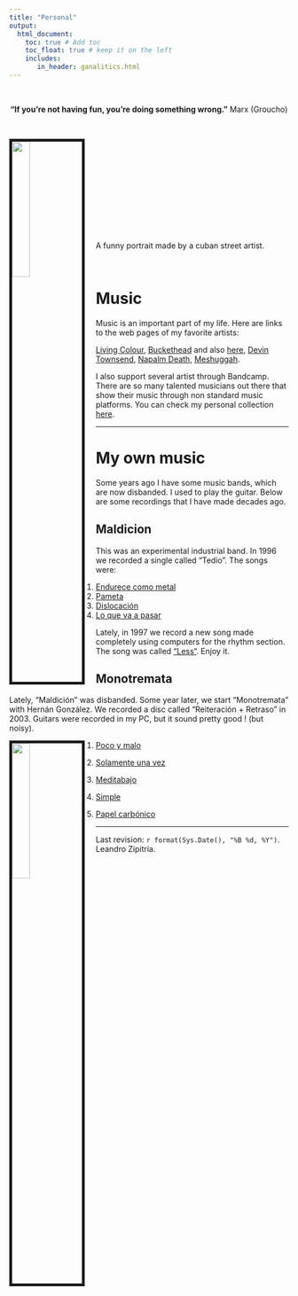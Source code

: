 ```yaml
---
title: "Personal"
output:
  html_document:
    toc: true # Add toc
    toc_float: true # keep it on the left
    includes:
       in_header: ganalitics.html
---
```


\

<center> **"If you're not having fun, you're doing something wrong."** Marx (Groucho) </center>

\

<link rel="stylesheet" href="styles.css" type="text/css">

<img src="Imagenes/Dibujo_Cuba_lowres_sinb.jpg" style="width:25%; border:5px solid; margin-right: 20px" align="left">

\
\
\
\
\
\
\
\
\
\

A funny portrait made by a cuban street artist.

\

# Music

Music is an important part of my life. Here are links to the web pages of my favorite artists:

[Living Colour](http://www.livingcolour.com/), [Buckethead](https://buckethead.bandcamp.com/) and also [here](https://www.bucketheadpikes.com/), [Devin Townsend](http://www.hevydevy.com/news/), [Napalm Death](http://napalmdeath.org/scum/), [Meshuggah](https://www.meshuggah.net/).

I also support several artist through Bandcamp. There are so many talented musicians out there that show their music through non standard music platforms. You can check my personal collection [here](https://bandcamp.com/leandrozipitria).

----

# My own music

Some years ago I have some music bands, which are now disbanded. I used to play the guitar. Below are some recordings that I have made decades ago.

  

## Maldicion

This was an experimental industrial band. In 1996 we recorded a single called "Tedio". The songs were:

1. [Endurece como metal](files/music/01-maldicion-tedio-endurece-como-metal.ogg)
1. [Pameta](files/music/02-maldicion-tedio-palmeta.ogg)
1. [Dislocación](files/music/03-maldicion-tedio-dislocacion.ogg)
1. [Lo que va a pasar](files/music/04-maldicion-tedio-lo-que-va-a-pasar.ogg)

Lately, in 1997 we record a new song made completely using computers for the rhythm section. The song was called [“Less“](files/music/maldicion-less.ogg). Enjoy it.

  

## Monotremata

Lately, “Maldición” was disbanded. Some year later, we start “Monotremata” with Hernán González. We recorded a disc called “Reiteración + Retraso” in 2003. Guitars were recorded in my PC, but it sound pretty good ! (but noisy).


<img src="Imagenes/monotremata.jpg" style="width:25%; border:5px solid; margin-right: 20px" align="left">

1. [Poco y malo](files/music/01_monontremata_reiteracionretraso_poco-y-malo.mp3)

1. [Solamente una vez](files/music/02_monontremata_reiteracionretraso_solamente-una-vez.mp3)

1. [Meditabajo](files/music/03_monontremata_reiteracionretraso_meditabajo.mp3)

1. [Simple](files/music/04_monontremata_reiteracionretraso_simple.mp3)

1. [Papel carbónico](files/music/05_monontremata_reiteracionretraso_papel-carbonico.mp3)

***

Last revision: `r format(Sys.Date(), "%B %d, %Y")`. Leandro Zipitría.